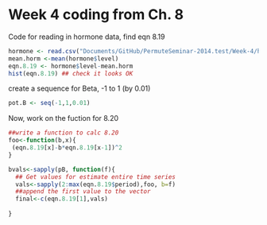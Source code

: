 Week 4 coding from Ch. 8
========================================================

Code for reading in hormone data, find eqn 8.19

```r
hormone <- read.csv("Documents/GitHub/PermuteSeminar-2014.test/Week-4/hormone_data.csv")
mean.horm <-mean(hormone$level)
eqn.8.19 <- hormone$level-mean.horm
hist(eqn.8.19) ## check it looks OK
```

create a sequence for Beta, -1 to 1 (by 0.01)
```r
pot.B <- seq(-1,1,0.01)
```

Now, work on the fuction for 8.20
```r
##write a function to calc 8.20
foo<-function(b,x){
 (eqn.8.19[x]-b*eqn.8.19[x-1])^2
}

bvals<-sapply(pB, function(f){
  ## Get values for estimate entire time series
  vals<-sapply(2:max(eqn.8.19$period),foo, b=f)
  ##append the first value to the vector
  final<-c(eqn.8.19[1],vals)
  
}


```
